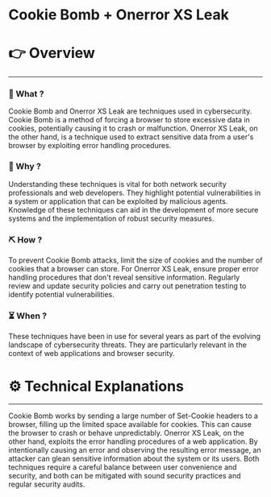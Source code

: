 # Cookie Bomb + Onerror XS Leak


# 👉 Overview

---

### 👀 What ?

Cookie Bomb and Onerror XS Leak are techniques used in cybersecurity. Cookie Bomb is a method of forcing a browser to store excessive data in cookies, potentially causing it to crash or malfunction. Onerror XS Leak, on the other hand, is a technique used to extract sensitive data from a user's browser by exploiting error handling procedures.


### 🧐 Why ?

Understanding these techniques is vital for both network security professionals and web developers. They highlight potential vulnerabilities in a system or application that can be exploited by malicious agents. Knowledge of these techniques can aid in the development of more secure systems and the implementation of robust security measures.


### ⛏️ How ?

To prevent Cookie Bomb attacks, limit the size of cookies and the number of cookies that a browser can store. For Onerror XS Leak, ensure proper error handling procedures that don't reveal sensitive information. Regularly review and update security policies and carry out penetration testing to identify potential vulnerabilities.


### ⏳ When ?

These techniques have been in use for several years as part of the evolving landscape of cybersecurity threats. They are particularly relevant in the context of web applications and browser security.


# ⚙️ Technical Explanations

---

Cookie Bomb works by sending a large number of Set-Cookie headers to a browser, filling up the limited space available for cookies. This can cause the browser to crash or behave unpredictably. Onerror XS Leak, on the other hand, exploits the error handling procedures of a web application. By intentionally causing an error and observing the resulting error message, an attacker can glean sensitive information about the system or its users. Both techniques require a careful balance between user convenience and security, and both can be mitigated with sound security practices and regular security audits.
